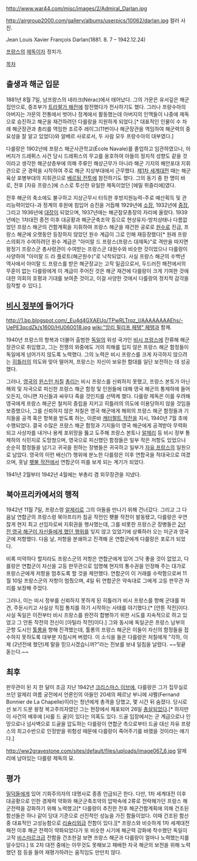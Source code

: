http://www.war44.com/misc/images/2/Admiral_Darlan.jpg

http://airgroup2000.com/gallery/albums/userpics/10062/darlan.jpg
컬러 사진.

Jean Louis Xavier François Darlan(1881. 8. 7 – 1942.12.24)

[[프랑스]]의 [[제독]]이자 정치가.


[[목차]]


== 출생과 해군 입문 ==
1881년 8월 7일, 남프랑스의 네라크(Nérac)에서 태어났다. 그의 가문은 유서깊은 해군 집안으로, 증조부가 [[트라팔가 해전]]에 참전했다가 전사하기도 했다. 그러나 프랑수아의 아버지는 가문의 전통에서 벗어나 정계에서 활동했는데 아버지의 인맥들이 나중에 제독으로 승진하고 해군을 재건하려던 다를랑을 지원하게 되었다.[* 대표적인  인물이 수 차례 해군장관과 총리를 역임한 조르주 레이그(11번이나  해군장관을 역임하여 해군력의 중요성을 잘 알고 있었다)와 알베르 사로로서, 두 사람 모두 프랑수아의 대부였다.]

다를랑은 1902년에 프랑스 해군사관학교(École Navale)를 졸업하고 임관하였으나, 아버지가 드레퓌스 사건 당시 드레퓌스의 무고를 옹호하여 아들의 정치적 성향도 같을 것이라고 생각한 해군상층부에 의해 주류인 해상근무가 아니라 해군 기지의 해안포대 지휘관으로 군 경력을 시작하여 주로 해군 지상부대에서 근무했다. [[제1차 세계대전]] 때는 해군 육상 포병부대의 지휘관으로 [[베르됭 전투]]에 참전하기도 했다. 그의 동기 중 한 명이 바로, 전후 [자유 프랑스]에 스스로 투신한 유일한 제독이었던 [에밀 뮈즐리에]였다.

전후 해군의 축소에도 불구하고 지상근무시 터득한 후방지원능력-주로 예산획득 및 관리능력이었다-과 정계의 후원에 힘입어 승진을 거듭해 1929년에 [[소장]], 1932년에 [[중장]], 그리고 1936년에 [[대장]]이 되었으며, 1937년에는 해군참모총장의 자리에 올랐다. 1939년에는 1차대전 종전 이후 대공황과 해군군축조약 등으로 현상유지-방치상태나 다름없었던 프랑스 해군의 건함계획을 지휘하여 프랑스 해군을 재건한 공로로 [[원수]]로 진급, 프랑스 해군에 오랫동안 등장하지 않았던 원수 계급이 그로 인해 재등장했다[* 원래 프랑스의회가  수여하려던 원수 계급은 "아미랄 드 프랑스(프랑스 대제독)"로 격만을 따지면 왕정기 프랑스군 총사령관이 수여받는 프랑스군 대원수와 비슷한 것이었으나 다를랑이 사양하여 "아미랄 드 라 플로트(해군원수)"로 낙착되었다. 사실 프랑스 해군의 수백년 역사에서 아미랄 드 프랑스를 받은 해군장교는 고작 일곱으로서, 두드러진 해전에서의 무훈이 없는 다를랑에게 이 계급이 주어진 것은 해군 재건에 다를랑이 크게 기여한 것에 대한 의회의 호평과 기대를 보여준 것이고, 이걸 사양한 것에서 다를랑의 정치적 감각을 짐작할 수 있다.].

== [[비시 정부]]에 들어가다 ==

http://1.bp.blogspot.com/_Eu4d4GXAEUo/TPwRLTrqz_I/AAAAAAAAEhs/-UePE3qcdZk/s1600/HU060018.jpg
[[wiki:"앙리 필리프 페탱" 페탱]]과 함께.

1940년 프랑스의 항복과 더불어 출범한 [[독일]]의 위성 국가인 [[비시 프랑스]]에 잔류해 해군 장관으로 취임했고, 그는 전쟁의 와중에도 거의 피해를 입지 않은 프랑스 해군 함정들이 독일에게 넘어가지 않도록 노력했다. 그의 노력은 비시 프랑스를 크게 자극하지 않으려는 [[히틀러]]의 의도와 맞아 떨어져, 프랑스는 자신이 보유한 함대를 일단 보전하는 데 성공했다.

그러나, [[영국]]의 [[윈스턴 처칠]] [[총리]]는 비시 프랑스를 신뢰하지 못했고, 프랑스 본토가 아닌 해외 및 자국으로 피신한 프랑스 해군 함정 및 인원들에 대해 영국 해군의 통제하에 들어오든지, 아니면 자신들과 싸우다 죽을 것인지를 선택케 했다. 다를랑 제독은 이를 우려해 영국에게 프랑스 해군은 철저히 중립을 지키고 히틀러의 의도에 이용당하지 않을 것임을 보증했으나, 그를 신뢰하지 않은 처칠은 영국 해군에게 해외의 프랑스 해군 함정들과 기지들을 공격 혹은 항복을 받도록 하는, 이른바 [[캐터펄트 작전]]을 지시, 1940년 7월 초에 수행되었다. 결국 수많은 프랑스 해군 함정과 기지들이 영국 해군에게 공격받아 무력화되고 사상자를 내거나 용케 포위망을 뚫고 도주해 프랑스 본토나 [[알제리]] 등 비시 정부 통제하의 식민지로 도망쳤으며, 영국으로 피신했던 함정들은 일부 작은 저항도 있었으나 순순히 함정들을 넘기고 귀국을 원하는 장병들은 귀국하고 일부가 [[자유 프랑스]]의 일원으로 남았다. 영국의 이런 배신(?) 행위에 분노한 다를랑은 이후 연합국을 적대국으로 여겼으며, 훗날 [[횃불 작전]]에서 연합군이 피를 보게 되는 계기가 되었다.

1941년 2월부터 1942년 4월에는 부총리 겸 외무장관을 지냈다.

== 북아프리카에서의 행적 ==
1942년 11월 7일, 프랑스령 [[알제리]]로 그의 아들을 만나기 위해 건너갔다. 그리고 그 다음날 연합군의 프랑스령 북아프리카 침공 작전인 횃불 작전이 발동됐고, 다를랑은 우연찮게 현지 최고 선임자로써 지휘권을 행사했는데, 그를 비롯한 프랑스군 장병들은 [[캐터펄트 작전|2년 전 영국 해군이 자신들에게 했던 행위]]를 잊지 않고 있었기에 상륙하러 오는 미군과 영국군에 저항했다. 다음 날, 저항을 분쇄하고 진격해 온 연합군에게 다를랑은 포로가 되었다.

비록 미약하다 할지라도 프랑스군의 저항은 연합군에게 있어 그닥 좋을 것이 없었고, 다를랑은 연합군이 자신을 고등 판무관으로 임명해 현지의 통수권을 인정해 주는 대가로 프랑스군에게 저항을 멈추도록 할 것을 제안했다. 연합군이 이 거래를 수락함으로써 11월 10일 프랑스군의 저항이 멈췄으며, 4일 뒤 연합군은 약속대로 그에게 고등 판무관 자리를 보장해 주었다.

그러나, 이는 비시 정부를 신뢰하지 못하게 된 히틀러가 비시 프랑스를 향해 군대를 파견, 주둔시키고 사실상 직접 통치를 하기 시작하는 사태를 야기했다.[* [안톤 작전]이다. 사실 독일은 이전부터 비시 프랑스를 완전히 합병하기 위한 시도를 지속적으로 하고 있었고 그 안톤 작전의 전신이 [아틸라 작전]이다.] 그와 동시에 독일군은 프랑스 남부의 군항 도시인 [[툴롱]]을 향해 진격했는데, 툴롱의 프랑스 해군은 이들이 자신의 함정들을 접수하지 못하도록 대부분 자침시켜 버렸다. 이 소식을 들은 다를랑은 처칠에게 "각하, 이제 (2년전에 했던)제 말을 믿으시겠습니까?"라는 전보를 보내 일침을 날렸다. ~~뒷끝 돋는다.~~

== 최후 ==
판무관이 된 지 한 달이 조금 지난 1942년 [[크리스마스 이브]]에, 다를랑은 그가 집무실로 쓰던 알제리 여름 궁전에서 언론인의 아들인 20세의 페르낭 부니에 샤펠(Fernand Bonnier de La Chapelle)이라는 청년에게 총격을 당했고, 몇 시간 뒤 숨졌다. 당시로선 보기 드문 왕정 복고주의자였던 그는 현장에서 체포되어 26일 [[총살]]되었다.[* 하지만 이 사건의 배후에 [샤를 드 골]이 있다는 의혹도 있다. 드골 입장에서는 군 계급으로나 인망으로나 넘사벽으로 드골을 압도하는 다를랑이 연합군 측으로부터 드골 대신 자유 프랑스의 최고수반으로 인정받을 위험성 때문에 다를랑이 죽어주기를 바랬을 것이라는 얘기다.] 

http://ww2gravestone.com/sites/default/files/uploads/image067_6.jpg
알제리에 남아있는 다를랑 제독의 묘.

== 평가 ==
[[밀덕]]들에게 있어 기회주의자의 대명사로 종종 언급되곤 한다. 다만, 1차 세계대전 이후 대공황으로 인한 경제력 약화와 해군군축조약의 압박속에 2류로 전락해가던 프랑스 해군전력을 강화하기 위해 노력했고[* 다를랑이 추진한 전후 해군건함계획에 의해 건조된 함선들은 하나 같이 당대 기준으로 선진적인 성능을 가진 함들이었다. 이때 건조된 함선중 대표적인 고성능함으로 [[리슐리외]]급 전함이 있다.][* 프랑스와 비슷하게 1차 세계대전 패전 이후 해군 전력이 약화되었다가 또 비슷한 시기에 해군력 강화에 착수했던 독일이 고작 [[비스마르크급]] 전함을 건조한걸 보면 프랑스 해군과 다를랑이 얼마나 노력했는지를 알수있다.] 또 2차 대전 중에는 아무것도 못해보고 패배한 자국 해군의 보전을 위해 노력했던 점 등을 들어 재평가하려는 움직임도 만만치 않다.
